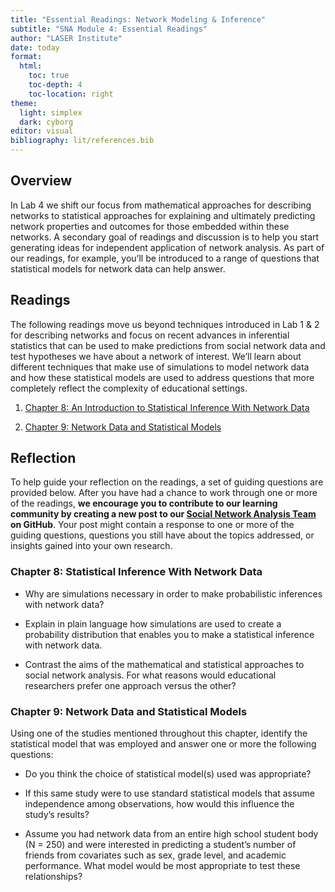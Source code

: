 ```yaml
---
title: "Essential Readings: Network Modeling & Inference"
subtitle: "SNA Module 4: Essential Readings"
author: "LASER Institute"
date: today 
format:
  html:
    toc: true
    toc-depth: 4
    toc-location: right
theme:
  light: simplex
  dark: cyborg
editor: visual
bibliography: lit/references.bib
---
```


## Overview

In Lab 4 we shift our focus from mathematical approaches for describing networks to statistical approaches for explaining and ultimately predicting network properties and outcomes for those embedded within these networks. A secondary goal of readings and discussion is to help you start generating ideas for independent application of network analysis. As part of our readings, for example, you'll be introduced to a range of questions that statistical models for network data can help answer.

## Readings

The following readings move us beyond techniques introduced in Lab 1 & 2 for describing networks and focus on recent advances in inferential statistics that can be used to make predictions from social network data and test hypotheses we have about a network of interest. We'll learn about different techniques that make use of simulations to model network data and how these statistical models are used to address questions that more completely reflect the complexity of educational settings.

1.  [Chapter 8: An Introduction to Statistical Inference With Network Data](https://methods-sagepub-com.prox.lib.ncsu.edu/book/social-network-analysis-and-education/n8.xml)

2.  [Chapter 9: Network Data and Statistical Models](https://methods-sagepub-com.prox.lib.ncsu.edu/book/social-network-analysis-and-education/n9.xml)

## Reflection

To help guide your reflection on the readings, a set of guiding questions are provided below. After you have had a chance to work through one or more of the readings, **we encourage you to contribute to our learning community by creating a new post to our [Social Network Analysis Team](https://github.com/orgs/laser-institute/teams/network-analysis) on GitHub**. Your post might contain a response to one or more of the guiding questions, questions you still have about the topics addressed, or insights gained into your own research.

### Chapter 8: Statistical Inference With Network Data

-   Why are simulations necessary in order to make probabilistic inferences with network data?

-   Explain in plain language how simulations are used to create a probability distribution that enables you to make a statistical inference with network data.

-   Contrast the aims of the mathematical and statistical approaches to social network analysis. For what reasons would educational researchers prefer one approach versus the other?

### Chapter 9: Network Data and Statistical Models

Using one of the studies mentioned throughout this chapter, identify the statistical model that was employed and answer one or more the following questions:

-   Do you think the choice of statistical model(s) used was appropriate?

-   If this same study were to use standard statistical models that assume independence among observations, how would this influence the study's results?

-   Assume you had network data from an entire high school student body (N = 250) and were interested in predicting a student's number of friends from covariates such as sex, grade level, and academic performance. What model would be most appropriate to test these relationships?
